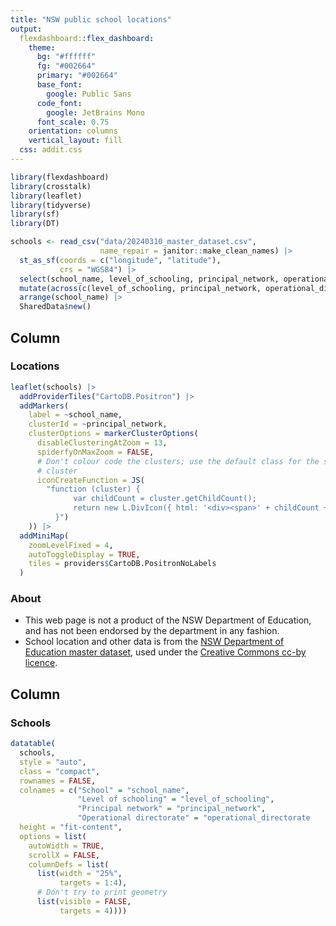 ```yaml
---
title: "NSW public school locations"
output: 
  flexdashboard::flex_dashboard:
    theme:
      bg: "#ffffff"
      fg: "#002664" 
      primary: "#002664"
      base_font:
        google: Public Sans
      code_font:
        google: JetBrains Mono
      font_scale: 0.75
    orientation: columns
    vertical_layout: fill
  css: addit.css
---
```


```r
library(flexdashboard)
library(crosstalk)
library(leaflet)
library(tidyverse)
library(sf)
library(DT)
```

```r
schools <- read_csv("data/20240310_master_dataset.csv",
                    name_repair = janitor::make_clean_names) |>
  st_as_sf(coords = c("longitude", "latitude"),
           crs = "WGS84") |>
  select(school_name, level_of_schooling, principal_network, operational_directorate) |>
  mutate(across(c(level_of_schooling, principal_network, operational_directorate), factor)) |>
  arrange(school_name) |>
  SharedData$new()
```
Column {data-width=600 .tabset}
-----------------------------------------------------------------------

### Locations 

```r
leaflet(schools) |>
  addProviderTiles("CartoDB.Positron") |>
  addMarkers(
    label = ~school_name,
    clusterId = ~principal_network,
    clusterOptions = markerClusterOptions(
      disableClusteringAtZoom = 13,
      spiderfyOnMaxZoom = FALSE,
      # Don't colour code the clusters; use the default class for the smallest
      # cluster
      iconCreateFunction = JS(
        "function (cluster) {
		      var childCount = cluster.getChildCount();
		      return new L.DivIcon({ html: '<div><span>' + childCount + '</span></div>', className: 'marker-cluster marker-cluster-small', iconSize: new L.Point(40, 40) });
	      }")
    )) |>
  addMiniMap(
    zoomLevelFixed = 4,
    autoToggleDisplay = TRUE,
    tiles = providers$CartoDB.PositronNoLabels
  )
```

### About {.tabset}

- This web page is not a product of the NSW Department of Education, and has not been endorsed by the department in any fashion. 
- School location and other data is from the [NSW Department of Education master dataset](https://data.cese.nsw.gov.au/data/dataset/nsw-public-schools-master-dataset), used under the [Creative Commons cc-by licence](https://opendefinition.org/licenses/cc-by/).

Column {data-width=400 .tabset}
-----------------------------------------------------------------------

### Schools

::: {style="width: 95%; height: 100%"}

```r
datatable(
  schools,
  style = "auto",
  class = "compact",
  rownames = FALSE,
  colnames = c("School" = "school_name",
               "Level of schooling" = "level_of_schooling",
               "Principal network" = "principal_network",
               "Operational directorate" = "operational_directorate"),
  height = "fit-content",
  options = list(
    autoWidth = TRUE, 
    scrollX = FALSE,
    columnDefs = list(
      list(width = "25%",
           targets = 1:4),
      # Don't try to print geometry
      list(visible = FALSE,
           targets = 4))))
```

:::